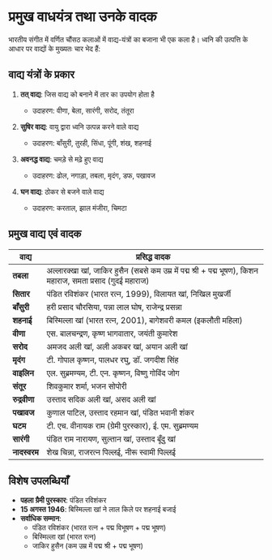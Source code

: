 # प्रमुख वाधयंत्र तथा उनके वादक

भारतीय संगीत में वर्णित चौंसठ कलाओं में वाद्य-यंत्रों का बजाना भी एक कला है। ध्वनि की उत्पत्ति के आधार पर वाद्यों के मुख्यतः चार भेद हैं:

## वाद्य यंत्रों के प्रकार

1. **तत् वाद्य**: जिस वाद्य को बनाने में तार का उपयोग होता है
   - उदाहरण: वीणा, बेला, सारंगी, सरोद, तंतूरा

2. **सुषिर वाद्य**: वायु द्वारा ध्वनि उत्पन्न करने वाले वाद्य
   - उदाहरण: बाँसुरी, तुरही, सिंधा, पूंगी, शंख, शहनाई

3. **अवनद्ध वाद्य**: चमड़े से मढ़े हुए वाद्य
   - उदाहरण: ढोल, नगाड़ा, तबला, मृदंग, डफ, पखावज

4. **घन वाद्य**: ठोकर से बजने वाले वाद्य
   - उदाहरण: करताल, झाल मंजीरा, चिमटा

## प्रमुख वाद्य एवं वादक

<div className="instrument-table">

| वाद्य         | प्रसिद्ध वादक |
|--------------|--------------|
| **तबला**     | अल्लारक्खा खां, जाकिर हुसैन (सबसे कम उम्र में पद्म श्री + पद्म भूषण), किशन महाराज, समता प्रसाद (गुदई महाराज) |
| **सितार**    | पंडित रविशंकर (भारत रत्न, 1999), विलायत खां, निखिल मुखर्जी |
| **बाँसुरी**  | हरी प्रसाद चौरसिया, पन्ना लाल घोष, राजेन्द्र प्रसन्ना |
| **शहनाई**    | बिस्मिल्ला खां (भारत रत्न, 2001), बागेशवरी कमल (इकलौती महिला) |
| **वीणा**     | एस. बालचन्द्रण, कृष्ण भागवातार, जयंती कुमारेश |
| **सरोद**     | अमजद अली खां, अली अकबर खां, अयान अली खां |
| **मृदंग**    | टी. गोपाल कृष्णन, पालधर रघु, डॉ. जगदीश सिंह |
| **वाइलिन**   | एल. सुब्रमण्यम, टी. एन. कृष्णन, विष्णु गोविंद जोग |
| **संतूर**    | शिवकुमार शर्मा, भजन सोपोरी |
| **रुद्रवीणा** | उस्ताद सदिक अली खां, असद अली खां |
| **पखावज**    | कुणाल पाटिल, उस्ताद रहमान खां, पंडित भवानी शंकर |
| **घटम**      | टी. एच. वीनायक राम (ग्रेमी पुरस्कार), ई. एम. सुब्रमण्यम |
| **सारंगी**   | पंडित राम नारायण, सुल्तान खां, उस्ताद बूँदु खां |
| **नादस्वरम** | शेख चिन्ना, राजरत्न पिल्लई, नीरू स्वामी पिल्लई |

</div>

## विशेष उपलब्धियाँ

- **पहला ग्रैमी पुरस्कार**: पंडित रविशंकर
- **15 अगस्त 1946**: बिस्मिल्ला खां ने लाल किले पर शहनाई बजाई
- **सर्वाधिक सम्मान**: 
  - पंडित रविशंकर (भारत रत्न + पद्म विभूषण + पद्म भूषण)
  - बिस्मिल्ला खां (भारत रत्न)
  - जाकिर हुसैन (कम उम्र में पद्म श्री + पद्म भूषण)

